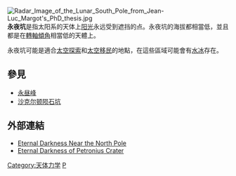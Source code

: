 [[File:Radar_Image_of_the_Lunar_South_Pole_from_Jean-Luc_Margot's_PhD_thesis.jpg|thumb]]
'''永夜坑'''是指太阳系的天体上[[阳光|阳光]]永远受到遮挡的点。永夜坑的海拔都相當低，並且都是在[[轉軸傾角|轉軸傾角]]相當低的天體上。

永夜坑可能是適合[[太空探索|太空探索]]和[[太空移民|太空移民]]的地點，在這些區域可能會有[[冰|水冰]]存在。

== 參見 ==
*[[永昼峰|永昼峰]]
*[[沙克爾頓坑|沙克尔顿陨石坑]]

== 外部連結 ==
*[http://lroc.sese.asu.edu/news/?archives/95-Eternal-Darkness-Near-the-North-Pole.html Eternal Darkness Near the North Pole] {{Wayback|url=http://lroc.sese.asu.edu/news/?archives%2F95-Eternal-Darkness-Near-the-North-Pole.html |date=20140222041711 }}
*[http://www.nasa.gov/mission_pages/messenger/multimedia/messenger_orbit_image20121015_1.html Eternal Darkness of Petronius Crater] {{Wayback|url=http://www.nasa.gov/mission_pages/messenger/multimedia/messenger_orbit_image20121015_1.html |date=20200729014135 }}

{{月球}}

[[Category:天体力学|Category:天体力学]]
[[Category:月球環形山|P]]